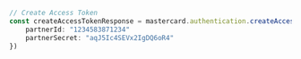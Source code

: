 ```typescript index.ts
// Create Access Token
const createAccessTokenResponse = mastercard.authentication.createAccessToken({
    partnerId: "1234583871234"
    partnerSecret: "aqJ5Ic4SEVx2IgDQ6oR4"
})
```